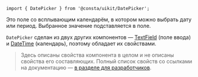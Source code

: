 
```tsx
import { DatePicker } from '@consta/uikit/DatePicker';
```

Это поле со всплывающим календарём, в котором можно выбрать дату или период. Выбранное значение подставляется в поле.

<DatePickerExampleValue />

`DatePicker` сделан из двух других компонентов — [TextField](##LIBS.LIB.STAND/lib:uikit/stand:components-textfield-stable) (поле ввода) и [DateTime](##LIBS.LIB.STAND/lib:uikit/stand:components-datetime-stable) (календарь),
поэтому обладает их свойствами.

> Здесь описаны свойства компонента в целом и не описаны свойства его составляющих.
> Полный список свойств со ссылками на документацию — [в разделе для разработчиков](##LIBS.LIB.STAND.TAB/lib:uikit/stand:components-datepicker-stable/tab:dev/hash:свойства).
